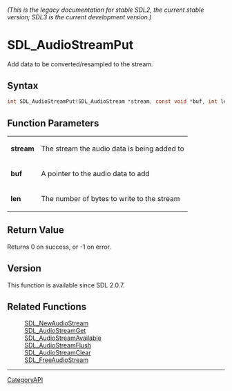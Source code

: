 ====== (This is the legacy documentation for stable SDL2, the current stable version; SDL3 is the current development version.) ======
= SDL_AudioStreamPut =

Add data to be converted/resampled to the stream.

== Syntax ==

<syntaxhighlight lang='c'>
int SDL_AudioStreamPut(SDL_AudioStream *stream, const void *buf, int len);
</syntaxhighlight>

== Function Parameters ==

{|
|'''stream'''
|The stream the audio data is being added to
|-
|'''buf'''
|A pointer to the audio data to add
|-
|'''len'''
|The number of bytes to write to the stream
|}

== Return Value ==

Returns 0 on success, or -1 on error.

== Version ==

This function is available since SDL 2.0.7.

== Related Functions ==

:[[SDL_NewAudioStream]]
:[[SDL_AudioStreamGet]]
:[[SDL_AudioStreamAvailable]]
:[[SDL_AudioStreamFlush]]
:[[SDL_AudioStreamClear]]
:[[SDL_FreeAudioStream]]

----
[[CategoryAPI]]


